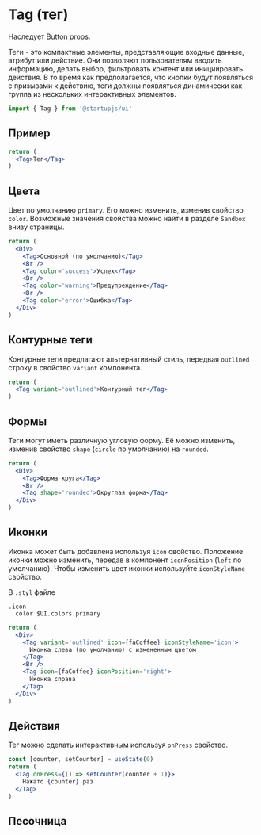 
# Tag (тег)
Наследует [Button props](/docs/ru/components/Button).

Теги - это компактные элементы, представляющие входные данные, атрибут или действие. Они позволяют пользователям вводить информацию, делать выбор, фильтровать контент или инициировать действия. В то время как предполагается, что кнопки будут появляться с призывами к действию, теги должны появляться динамически как группа из нескольких интерактивных элементов.

```jsx
import { Tag } from '@startupjs/ui'
```

## Пример

```jsx example
return (
  <Tag>Тег</Tag>
)
```

## Цвета

Цвет по умолчанию `primary`. Его можно изменить, изменив свойство `color`. Возможные значения свойства можно найти в разделе `Sandbox` внизу страницы.

```jsx example
return (
  <Div>
    <Tag>Основной (по умолчанию)</Tag>
    <Br />
    <Tag color='success'>Успех</Tag>
    <Br />
    <Tag color='warning'>Предупреждение</Tag>
    <Br />
    <Tag color='error'>Ошибка</Tag>
  </Div>
)
```

## Контурные теги

Контурные теги предлагают альтернативный стиль, передвая `outlined` строку в свойство `variant` компонента.

```jsx example
return (
  <Tag variant='outlined'>Контурный тег</Tag>
)
```

## Формы

Теги могут иметь различную угловую форму. Её можно изменить, изменив свойство `shape` (`circle` по умолчанию) на `rounded`.

```jsx example
return (
  <Div>
    <Tag>Форма круга</Tag>
    <Br />
    <Tag shape='rounded'>Округлая форма</Tag>
  </Div>
)
```

## Иконки

Иконка может быть добавлена используя `icon` свойство. Положение иконки можно изменить, передав в компонент `iconPosition` (`left` по умолчанию). Чтобы изменить цвет иконки используйте `iconStyleName` свойство.

В `.styl` файле
```stylus
.icon
  color $UI.colors.primary
```

```jsx example
return (
  <Div>
    <Tag variant='outlined' icon={faCoffee} iconStyleName='icon'>
      Иконка слева (по умолчанию) с измененным цветом
    </Tag>
    <Br />
    <Tag icon={faCoffee} iconPosition='right'>
      Иконка справа
    </Tag>
  </Div>
)
```

## Действия
Тег можно сделать интерактивным используя `onPress` свойство.

```jsx example
const [counter, setCounter] = useState(0)
return (
  <Tag onPress={() => setCounter(counter + 1)}>
    Нажато {counter} раз
  </Tag>
)
```

## Песочница

<Sandbox Component={Tag} />

